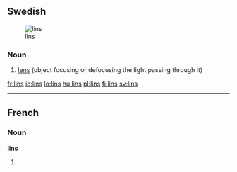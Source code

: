 ==Swedish==
[[Image:Linstyper.png|thumb|lins]]

===Noun===
{{infl|sv|noun}}

# [[lens]] (object focusing or defocusing the light passing through it)

{{tbot entry|Swedish|lens|2008|January|sv}}

[[fr:lins]]
[[io:lins]]
[[lo:lins]]
[[hu:lins]]
[[pl:lins]]
[[fi:lins]]
[[sv:lins]]

----
==French==

===Noun===
'''lins''' {{m}}

# {{plural of|[[lin]]|lang=fr}}
{{rfc-auto}}